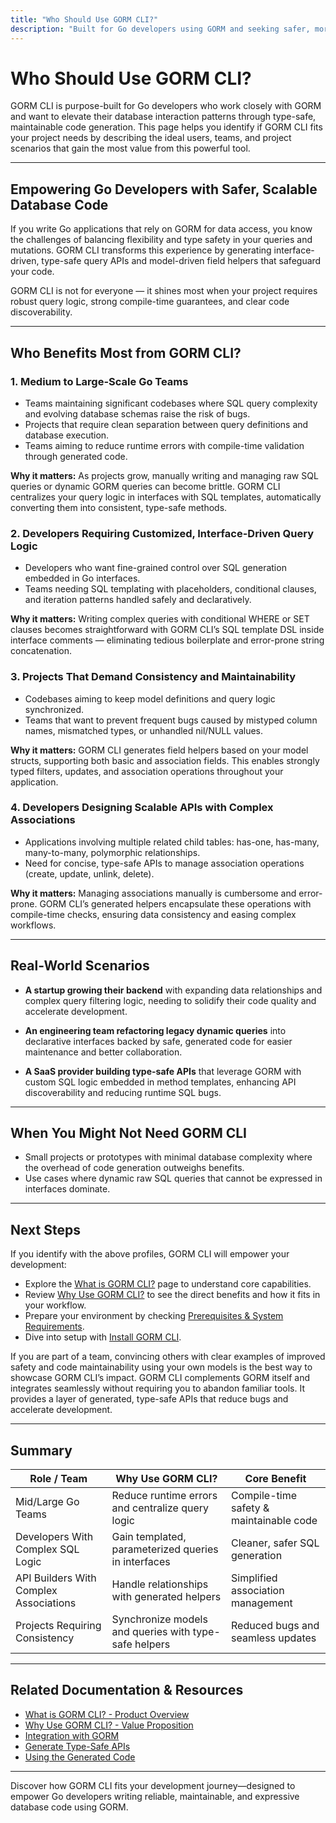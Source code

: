 ```yaml
---
title: "Who Should Use GORM CLI?"
description: "Built for Go developers using GORM and seeking safer, more maintainable database code—GORM CLI is ideal for teams working on medium to large projects, or anyone needing customized, interface-driven query logic. Whether designing scalable APIs or maintaining data consistency, discover your fit with GORM CLI."
---
```


# Who Should Use GORM CLI?

GORM CLI is purpose-built for Go developers who work closely with GORM and want to elevate their database interaction patterns through type-safe, maintainable code generation. This page helps you identify if GORM CLI fits your project needs by describing the ideal users, teams, and project scenarios that gain the most value from this powerful tool.

---

## Empowering Go Developers with Safer, Scalable Database Code

If you write Go applications that rely on GORM for data access, you know the challenges of balancing flexibility and type safety in your queries and mutations. GORM CLI transforms this experience by generating interface-driven, type-safe query APIs and model-driven field helpers that safeguard your code.

GORM CLI is not for everyone — it shines most when your project requires robust query logic, strong compile-time guarantees, and clear code discoverability.

---

## Who Benefits Most from GORM CLI?

### 1. Medium to Large-Scale Go Teams

- Teams maintaining significant codebases where SQL query complexity and evolving database schemas raise the risk of bugs.
- Projects that require clean separation between query definitions and database execution.
- Teams aiming to reduce runtime errors with compile-time validation through generated code.

**Why it matters:** As projects grow, manually writing and managing raw SQL queries or dynamic GORM queries can become brittle. GORM CLI centralizes your query logic in interfaces with SQL templates, automatically converting them into consistent, type-safe methods.

### 2. Developers Requiring Customized, Interface-Driven Query Logic

- Developers who want fine-grained control over SQL generation embedded in Go interfaces.
- Teams needing SQL templating with placeholders, conditional clauses, and iteration patterns handled safely and declaratively.

**Why it matters:** Writing complex queries with conditional WHERE or SET clauses becomes straightforward with GORM CLI’s SQL template DSL inside interface comments — eliminating tedious boilerplate and error-prone string concatenation.

### 3. Projects That Demand Consistency and Maintainability

- Codebases aiming to keep model definitions and query logic synchronized.
- Teams that want to prevent frequent bugs caused by mistyped column names, mismatched types, or unhandled nil/NULL values.

**Why it matters:** GORM CLI generates field helpers based on your model structs, supporting both basic and association fields. This enables strongly typed filters, updates, and association operations throughout your application.

### 4. Developers Designing Scalable APIs with Complex Associations

- Applications involving multiple related child tables: has-one, has-many, many-to-many, polymorphic relationships.
- Need for concise, type-safe APIs to manage association operations (create, update, unlink, delete).

**Why it matters:** Managing associations manually is cumbersome and error-prone. GORM CLI’s generated helpers encapsulate these operations with compile-time checks, ensuring data consistency and easing complex workflows.

---

## Real-World Scenarios

- **A startup growing their backend** with expanding data relationships and complex query filtering logic, needing to solidify their code quality and accelerate development.

- **An engineering team refactoring legacy dynamic queries** into declarative interfaces backed by safe, generated code for easier maintenance and better collaboration.

- **A SaaS provider building type-safe APIs** that leverage GORM with custom SQL logic embedded in method templates, enhancing API discoverability and reducing runtime SQL bugs.

---

## When You Might Not Need GORM CLI

- Small projects or prototypes with minimal database complexity where the overhead of code generation outweighs benefits.
- Use cases where dynamic raw SQL queries that cannot be expressed in interfaces dominate.

---

## Next Steps

If you identify with the above profiles, GORM CLI will empower your development:

- Explore the [What is GORM CLI?](/overview/intro-and-value/product-overview) page to understand core capabilities.
- Review [Why Use GORM CLI?](/overview/intro-and-value/value-proposition) to see the direct benefits and how it fits in your workflow.
- Prepare your environment by checking [Prerequisites & System Requirements](/getting-started/setup-introduction/prerequisites).
- Dive into setup with [Install GORM CLI](/getting-started/setup-introduction/installation).


<Tip>
If you are part of a team, convincing others with clear examples of improved safety and code maintainability using your own models is the best way to showcase GORM CLI’s impact.
</Tip>

<Info>
GORM CLI complements GORM itself and integrates seamlessly without requiring you to abandon familiar tools. It provides a layer of generated, type-safe APIs that reduce bugs and accelerate development.
</Info>

---

## Summary
| Role / Team | Why Use GORM CLI? | Core Benefit |
|-------------|------------------|--------------|
| Mid/Large Go Teams | Reduce runtime errors and centralize query logic | Compile-time safety & maintainable code |
| Developers With Complex SQL Logic | Gain templated, parameterized queries in interfaces | Cleaner, safer SQL generation |
| API Builders With Complex Associations | Handle relationships with generated helpers | Simplified association management |
| Projects Requiring Consistency | Synchronize models and queries with type-safe helpers | Reduced bugs and seamless updates |


---

## Related Documentation & Resources

- [What is GORM CLI? - Product Overview](/overview/intro-and-value/product-overview)
- [Why Use GORM CLI? - Value Proposition](/overview/intro-and-value/value-proposition)
- [Integration with GORM](/overview/integration-and-use/integration-overview)
- [Generate Type-Safe APIs](/getting-started/initial-usage/basic-generation)
- [Using the Generated Code](/getting-started/initial-usage/use-generated-code)


---

Discover how GORM CLI fits your development journey—designed to empower Go developers writing reliable, maintainable, and expressive database code using GORM.
